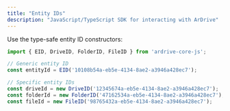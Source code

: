```yaml
---
title: "Entity IDs"
description: "JavaScript/TypeScript SDK for interacting with ArDrive"
---
```


Use the type-safe entity ID constructors:

```typescript
import { EID, DriveID, FolderID, FileID } from 'ardrive-core-js';

// Generic entity ID
const entityId = EID('10108b54a-eb5e-4134-8ae2-a3946a428ec7');

// Specific entity IDs
const driveId = new DriveID('12345674a-eb5e-4134-8ae2-a3946a428ec7');
const folderId = new FolderID('47162534a-eb5e-4134-8ae2-a3946a428ec7');
const fileId = new FileID('98765432a-eb5e-4134-8ae2-a3946a428ec7');
```